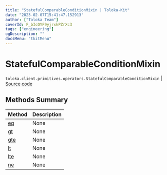 ```yaml
---
title: "StatefulComparableConditionMixin | Toloka-Kit"
date: "2023-02-07T15:41:47.152913"
author: ["Toloka Team"]
coverId: F_bIcOYF9yjrxkPZrXc3
tags: ["engineering"]
ogDescription: ""
docsMenu: "tkitMenu"
---
```


# StatefulComparableConditionMixin
`toloka.client.primitives.operators.StatefulComparableConditionMixin` | [Source code](https://github.com/Toloka/toloka-kit/blob/v1.1.3/src/client/primitives/operators.py#L183)

## Methods Summary

| Method | Description |
| :------| :-----------|
[eq](/docs-new/toloka-kit/reference/toloka.client.primitives.operators.StatefulComparableConditionMixin.eq)| None
[gt](/docs-new/toloka-kit/reference/toloka.client.primitives.operators.StatefulComparableConditionMixin.gt)| None
[gte](/docs-new/toloka-kit/reference/toloka.client.primitives.operators.StatefulComparableConditionMixin.gte)| None
[lt](/docs-new/toloka-kit/reference/toloka.client.primitives.operators.StatefulComparableConditionMixin.lt)| None
[lte](/docs-new/toloka-kit/reference/toloka.client.primitives.operators.StatefulComparableConditionMixin.lte)| None
[ne](/docs-new/toloka-kit/reference/toloka.client.primitives.operators.StatefulComparableConditionMixin.ne)| None
